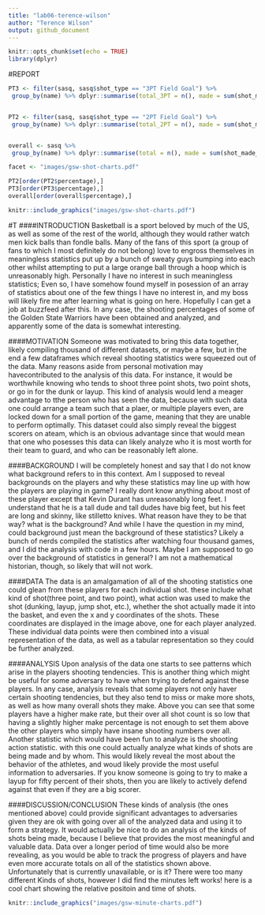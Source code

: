 ```yaml
---
title: "lab06-terence-wilson"
author: "Terence Wilson"
output: github_document
---
```


```r
knitr::opts_chunk$set(echo = TRUE)
library(dplyr)
```

#REPORT

```r
PT3 <- filter(sasq, sasq$shot_type == "3PT Field Goal") %>% 
 group_by(name) %>% dplyr::summarise(total_3PT = n(), made = sum(shot_made_flag == "shot_yes"), percentage = made/total_3PT)


PT2 <- filter(sasq, sasq$shot_type == "2PT Field Goal") %>% 
 group_by(name) %>% dplyr::summarise(total_2PT = n(), made = sum(shot_made_flag == "shot_yes"), percentage = made/total_2PT)


overall <- sasq %>% 
 group_by(name) %>% dplyr::summarise(total = n(), made = sum(shot_made_flag == "shot_yes"), percentage = made/total)

facet <- "images/gsw-shot-charts.pdf"

PT2[order(PT2$percentage),]
PT3[order(PT3$percentage),]
overall[order(overall$percentage),]
```

```r
knitr::include_graphics("images/gsw-shot-charts.pdf")
```

#T
####INTRODUCTION
Basketball is a sport beloved by much of the US, as well as some of the rest of the world, although they would rather watch men kick balls than fondle balls. Many of the fans of this sport (a group of fans to which I most definitely do not belong) love to engross themselves in meaningless statistics put up by a bunch of sweaty guys bumping into each other whilst attempting to put a large orange ball through a hoop which is unreasonably high. Personally I have no interest in such meaningless statistics; Even so, I have somehow found myself in posession of an array of statistics about one of the few things I have no interest in, and my boss will likely fire me after learning what is going on here. Hopefully I can get a job at buzzfeed after this. In any case, the shooting percentages of some of the Golden State Warriors have been obtained and analyzed, and apparently some of the data is somewhat interesting.


####MOTIVATION
Someone was motivated to bring this data together, likely compiling thousand of different datasets, or maybe a few, but in the end a few dataframes which reveal shooting statistics were squeezed out of the data. Many reasons aside from personal motivation may havecontributed to the analysis of this data. For instance, it would be worthwhile knowing who tends to shoot three point shots, two point shots, or go in for the dunk or layup. This kind of analysis would lend a meager advantage to tthe person who has seen the data, because with such data one could arrange a team such that a plaer, or multiple players even, are locked down for a small portion of the game, meaning that they are unable to perform optimally. This dataset could also simply reveal the biggest scorers on ateam, which is an obvious advantage since that would mean that one who posesses this data can likely analyze who it is most worth for their team to guard, and who can be reasonably left alone. 

####BACKGROUND
I will be completely honest and say that I do not know what background refers to in this context. Am I supposed to reveal backgrounds on the players and why these statistics may line up with how the players are playing in game? I really dont know anything about most of these player except that Kevin Durant has unreasonably long feet. I understand that he is a tall dude and tall dudes have big feet, but his feet are long and skinny, like stilletto knives. What reason have they to be that way? what is the background? And while I have the question in my mind, could background just mean the background of these statistics? Likely a bunch of nerds compiled the statistics after watching four thousand games, and I did the analysis with code in a few hours. Maybe I am supposed to go over the background of statistics in general? I am not a mathematical historian, though, so likely that will not work.

####DATA
The data is an amalgamation of all of the shooting statistics one could glean from these players for each individual shot. these include what kind of shot(three point, and two point), what action was used to make the shot (dunking, layup, jump shot, etc.), whether the shot actually made it into the basket, and even the x and y coordinates of the shots. These coordinates are displayed in the image above, one for each player analyzed. These individual data points were then combined into a visual representation of the data, as well as a tabular representation so they could be further analyzed.

####ANALYSIS
Upon analysis of the data one starts to see patterns which arise in the players shooting tendencies. This is another thing which might be useful for some adversary to have when trying to defend against these players. In any case, analysis reveals that some players not only haver certain shooting tendencies, but they also tend to miss or make more shots, as well as how many overall shots they make. Above you can see that some players have a higher make rate, but their over all shot count is so low that having a slightly higher make percentage is not enough to set them above the other players who simply have insane shooting numbers over all. Another statistic which would have been fun to analyze is the shooting action statistic. with this one could actually analyze what kinds of shots are being made and by whom. This would likely reveal the most about the behavior of the athletes, and woud likely provide the most useful information to adversaries. If you know someone is going to try to make a layup for fifty percent of their shots, then you are likely to actively defend against that even if they are a big scorer.

####DISCUSSION/CONCLUSION
These kinds of analysis (the ones mentioned above) could provide significant advantages to adversaries given they are ok with going over all of the analyzed data and using it to form a strategy. It would actually be nice to do an analysis of the kinds of shots being made, because I believe that provides the most meaningful and valuable data. Data over a longer period of time would also be more revealing, as you would be able to track the progress of players and have even more accurate totals on all of the statistics shown above. Unfortunately that is currently unavailable, or is it? There were too many different Kinds of shots, however I did find the minutes left works! here is a cool chart showing the relative positoin and time of shots.


```r
knitr::include_graphics("images/gsw-minute-charts.pdf")
```

















